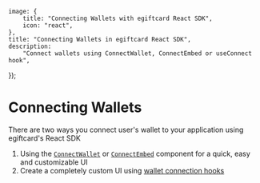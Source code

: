 
	image: {
		title: "Connecting Wallets with egiftcard React SDK",
		icon: "react",
	},
	title: "Connecting Wallets in egiftcard React SDK",
	description:
		"Connect wallets using ConnectWallet, ConnectEmbed or useConnect hook",
});

# Connecting Wallets

There are two ways you connect user's wallet to your application using egiftcard's React SDK

1. Using the [`ConnectWallet`](/react/v4/components/ConnectWallet) or [`ConnectEmbed`](/react/v4/components/ConnectEmbed) component for a quick, easy and customizable UI
2. Create a completely custom UI using [wallet connection hooks](/react/v4/connecting-wallets/custom-ui)

<ArticleIconCard
	href="/react/v4/wallets"
	title="Supported Wallets"
	icon={Wallet2Icon}
/>
